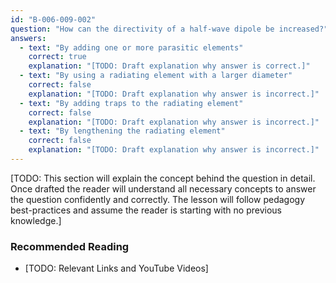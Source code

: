 ```yaml
---
id: "B-006-009-002"
question: "How can the directivity of a half-wave dipole be increased?"
answers:
  - text: "By adding one or more parasitic elements"
    correct: true
    explanation: "[TODO: Draft explanation why answer is correct.]"
  - text: "By using a radiating element with a larger diameter"
    correct: false
    explanation: "[TODO: Draft explanation why answer is incorrect.]"
  - text: "By adding traps to the radiating element"
    correct: false
    explanation: "[TODO: Draft explanation why answer is incorrect.]"
  - text: "By lengthening the radiating element"
    correct: false
    explanation: "[TODO: Draft explanation why answer is incorrect.]"
---
```


[TODO: This section will explain the concept behind the question in detail. Once drafted the reader will understand all necessary concepts to answer the question confidently and correctly. The lesson will follow pedagogy best-practices and assume the reader is starting with no previous knowledge.]

### Recommended Reading

- [TODO: Relevant Links and YouTube Videos]
